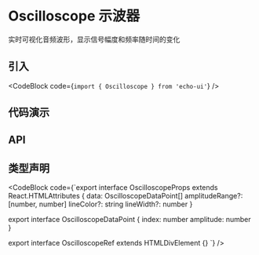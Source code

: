 
# Oscilloscope 示波器

实时可视化音频波形，显示信号幅度和频率随时间的变化

## 引入

<CodeBlock code={`import { Oscilloscope } from 'echo-ui'`} />

## 代码演示

<Defualt />

## API

<OscilloscopeAPITable />

## 类型声明

<CodeBlock code={`export interface OscilloscopeProps extends React.HTMLAttributes<OscilloscopeRef> {
  data: OscilloscopeDataPoint[]
  amplitudeRange?: [number, number]
  lineColor?: string
  lineWidth?: number
}

export interface OscilloscopeDataPoint {
  index: number
  amplitude: number
}

export interface OscilloscopeRef extends HTMLDivElement {}
`} />
